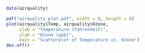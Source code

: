 ```r
data(airquality)

pdf("airquality_plot.pdf", width = 8, height = 6) 
plot(airquality$Temp, airquality$Ozone, 
     xlab = "Temperature (Fahrenheit)", 
     ylab = "Ozone (ppb)",
     main = "Scatterplot of Temperature vs. Ozone")
dev.off()
```




